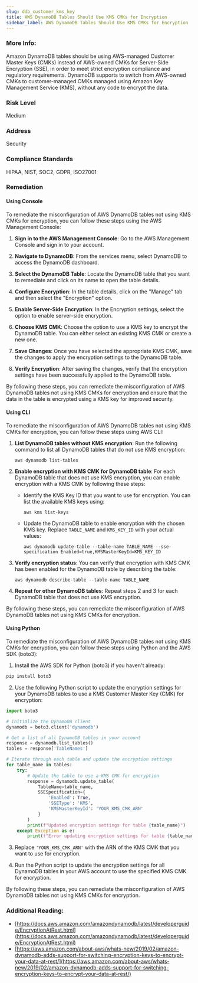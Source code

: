 ```yaml
---
slug: ddb_customer_kms_key
title: AWS DynamoDB Tables Should Use KMS CMKs for Encryption
sidebar_label: AWS DynamoDB Tables Should Use KMS CMKs for Encryption
---
```


### More Info:

Amazon DynamoDB tables should be using AWS-managed Customer Master Keys (CMKs) instead of AWS-owned CMKs for Server-Side Encryption (SSE), in order to meet strict encryption compliance and regulatory requirements. DynamoDB supports to switch from AWS-owned CMKs to customer-managed CMKs managed using Amazon Key Management Service (KMS), without any code to encrypt the data.

### Risk Level

Medium

### Address

Security

### Compliance Standards

HIPAA, NIST, SOC2, GDPR, ISO27001

### Remediation

#### Using Console

To remediate the misconfiguration of AWS DynamoDB tables not using KMS CMKs for encryption, you can follow these steps using the AWS Management Console:

1. **Sign in to the AWS Management Console**: Go to the AWS Management Console and sign in to your account.

2. **Navigate to DynamoDB**: From the services menu, select DynamoDB to access the DynamoDB dashboard.

3. **Select the DynamoDB Table**: Locate the DynamoDB table that you want to remediate and click on its name to open the table details.

4. **Configure Encryption**: In the table details, click on the "Manage" tab and then select the "Encryption" option.

5. **Enable Server-Side Encryption**: In the Encryption settings, select the option to enable server-side encryption.

6. **Choose KMS CMK**: Choose the option to use a KMS key to encrypt the DynamoDB table. You can either select an existing KMS CMK or create a new one.

7. **Save Changes**: Once you have selected the appropriate KMS CMK, save the changes to apply the encryption settings to the DynamoDB table.

8. **Verify Encryption**: After saving the changes, verify that the encryption settings have been successfully applied to the DynamoDB table.

By following these steps, you can remediate the misconfiguration of AWS DynamoDB tables not using KMS CMKs for encryption and ensure that the data in the table is encrypted using a KMS key for improved security.

#### Using CLI

To remediate the misconfiguration of AWS DynamoDB tables not using KMS CMKs for encryption, you can follow these steps using AWS CLI:

1. **List DynamoDB tables without KMS encryption**:
   Run the following command to list all DynamoDB tables that do not use KMS encryption:
   ```
   aws dynamodb list-tables
   ```

2. **Enable encryption with KMS CMK for DynamoDB table**:
   For each DynamoDB table that does not use KMS encryption, you can enable encryption with a KMS CMK by following these steps:
   - Identify the KMS Key ID that you want to use for encryption. You can list the available KMS keys using:
     ```
     aws kms list-keys
     ```
   - Update the DynamoDB table to enable encryption with the chosen KMS key. Replace `TABLE_NAME` and `KMS_KEY_ID` with your actual values:
     ```
     aws dynamodb update-table --table-name TABLE_NAME --sse-specification Enabled=true,KMSMasterKeyId=KMS_KEY_ID
     ```

3. **Verify encryption status**:
   You can verify that encryption with KMS CMK has been enabled for the DynamoDB table by describing the table:
   ```
   aws dynamodb describe-table --table-name TABLE_NAME
   ```

4. **Repeat for other DynamoDB tables**:
   Repeat steps 2 and 3 for each DynamoDB table that does not use KMS encryption.

By following these steps, you can remediate the misconfiguration of AWS DynamoDB tables not using KMS CMKs for encryption.

#### Using Python

To remediate the misconfiguration of AWS DynamoDB tables not using KMS CMKs for encryption, you can follow these steps using Python and the AWS SDK (boto3):

1. Install the AWS SDK for Python (boto3) if you haven't already:
```bash
pip install boto3
```

2. Use the following Python script to update the encryption settings for your DynamoDB tables to use a KMS Customer Master Key (CMK) for encryption:

```python
import boto3

# Initialize the DynamoDB client
dynamodb = boto3.client('dynamodb')

# Get a list of all DynamoDB tables in your account
response = dynamodb.list_tables()
tables = response['TableNames']

# Iterate through each table and update the encryption settings
for table_name in tables:
    try:
        # Update the table to use a KMS CMK for encryption
        response = dynamodb.update_table(
            TableName=table_name,
            SSESpecification={
                'Enabled': True,
                'SSEType': 'KMS',
                'KMSMasterKeyId': 'YOUR_KMS_CMK_ARN'
            }
        )
        print(f"Updated encryption settings for table {table_name}")
    except Exception as e:
        print(f"Error updating encryption settings for table {table_name}: {e}")
```

3. Replace `'YOUR_KMS_CMK_ARN'` with the ARN of the KMS CMK that you want to use for encryption.

4. Run the Python script to update the encryption settings for all DynamoDB tables in your AWS account to use the specified KMS CMK for encryption.

By following these steps, you can remediate the misconfiguration of AWS DynamoDB tables not using KMS CMKs for encryption.

### Additional Reading:

- [https://docs.aws.amazon.com/amazondynamodb/latest/developerguide/EncryptionAtRest.html](https://docs.aws.amazon.com/amazondynamodb/latest/developerguide/EncryptionAtRest.html) 
- [https://aws.amazon.com/about-aws/whats-new/2019/02/amazon-dynamodb-adds-support-for-switching-encryption-keys-to-encrypt-your-data-at-rest/](https://aws.amazon.com/about-aws/whats-new/2019/02/amazon-dynamodb-adds-support-for-switching-encryption-keys-to-encrypt-your-data-at-rest/) 

